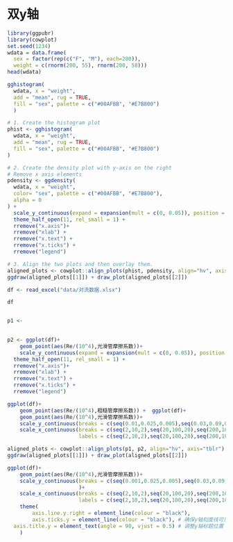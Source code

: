 # 双y轴

```r
library(ggpubr)
library(cowplot)
set.seed(1234)
wdata = data.frame(
  sex = factor(rep(c("F", "M"), each=200)),
  weight = c(rnorm(200, 55), rnorm(200, 58)))
head(wdata)

gghistogram(
  wdata, x = "weight", 
  add = "mean", rug = TRUE,
  fill = "sex", palette = c("#00AFBB", "#E7B800")
  )
```

```r
# 1. Create the histogram plot
phist <- gghistogram(
  wdata, x = "weight", 
  add = "mean", rug = TRUE,
  fill = "sex", palette = c("#00AFBB", "#E7B800")
)

# 2. Create the density plot with y-axis on the right
# Remove x axis elements
pdensity <- ggdensity(
  wdata, x = "weight", 
  color= "sex", palette = c("#00AFBB", "#E7B800"),
  alpha = 0
) +
  scale_y_continuous(expand = expansion(mult = c(0, 0.05)), position = "right")  +
  theme_half_open(11, rel_small = 1) +
  rremove("x.axis")+
  rremove("xlab") +
  rremove("x.text") +
  rremove("x.ticks") +
  rremove("legend")

# 3. Align the two plots and then overlay them.
aligned_plots <- cowplot::align_plots(phist, pdensity, align="hv", axis="tblr")
ggdraw(aligned_plots[[1]]) + draw_plot(aligned_plots[[2]])
```

```r
df <- read_excel("data/对流数据.xlsx")

df


p1 <- 

    
p2 <- ggplot(df)+
    geom_point(aes(Re/(10^4),光滑管摩擦系数))+
    scale_y_continuous(expand = expansion(mult = c(0, 0.05)), position = "right")  +
  theme_half_open(11, rel_small = 1) +
  rremove("x.axis")+
  rremove("xlab") +
  rremove("x.text") +
  rremove("x.ticks") +
  rremove("legend")

ggplot(df)+
    geom_point(aes(Re/(10^4),粗糙管摩擦系数)) +  ggplot(df)+
    geom_point(aes(Re/(10^4),光滑管摩擦系数))+
    scale_y_continuous(breaks = c(seq(0.01,0.025,0.005),seq(0.03,0.09,0.01),seq(0.10,0.20,0.5)))+
    scale_x_continuous(breaks = c(seq(2,10,2),seq(20,100,20),seq(200,1000,200)),
                       labels = c(seq(2,10,2),seq(20,100,20),seq(200,1000,200)))
```

```r
aligned_plots <- cowplot::align_plots(p1, p2, align="hv", axis="tblr")
ggdraw(aligned_plots[[1]]) + draw_plot(aligned_plots[[2]])
```

```r
ggplot(df)+
    geom_point(aes(Re/(10^4),光滑管摩擦系数))+
    scale_y_continuous(breaks = c(seq(0.001,0.025,0.005),seq(0.03,0.09,0.01),seq(0.10,0.20,0.5)),labels = c(seq(0.001,0.025,0.005),seq(0.03,0.09,0.01),seq(0.10,0.20,0.5))
                       )+
    scale_x_continuous(breaks = c(seq(2,10,2),seq(20,100,20),seq(200,1000,200)),
                       labels = c(seq(2,10,2),seq(20,100,20),seq(200,1000,200)))+
    theme(
        axis.line.y.right = element_line(colour = "black"),
        axis.ticks.y = element_line(colour = "black"), # 确保y轴刻度线可见
  axis.title.y = element_text(angle = 90, vjust = 0.5) # 调整y轴标题位置
    )
```
